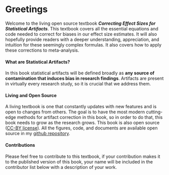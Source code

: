 
# Greetings

Welcome to the living open source textbook ***Correcting Effect Sizes for Statistical Artifacts***. This textbook covers all the essential equations and code needed to correct for biases in our effect size estimates. It will also hopefully provide readers with a deeper understanding, appreciation, and intuition for these seemingly complex formulas. It also covers how to apply these corrections to meta-analysis.

#### What are Statistical Artifacts? {.unnumbered}

In this book statistical artifacts will be defined broadly as **any source of contamination that induces bias in research findings**. Artifacts are present in virtually every research study, so it is crucial that we address them.


#### Living and Open Source {.unnumbered}

A living textbook is one that constantly updates with new features and is open to changes from others. The goal is to have the most modern cutting-edge methods for artifact correction in this book, so in order to do that, this book needs to grow as the research grows. This book is also open source ([CC-BY license](LICENSE)). All the figures, code, and documents are available open source in my [github repository](https://github.com/MatthewBJane/artifact-corrections-for-effect-sizes/tree/gh-pages). 

#### Contributions {.unnumbered}

Please feel free to contribute to this textbook, if your contribution makes it to the published version of this book, your name will be included in the contributor list below with a description of your work.









